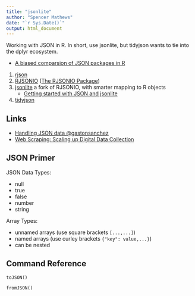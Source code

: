 ```yaml
---
title: "jsonlite"
author: "Spencer Mathews"
date: "`r Sys.Date()`"
output: html_document
---
```


Working with JSON in R.
In short, use jsonlite, but tidyjson wants to tie into the dplyr ecosystem.


- [A biased comparsion of JSON packages in R](https://rpubs.com/jeroenooms/31702)

1. [rjson](https://cran.r-project.org/package=rjson)
2. [RJSONIO](https://cran.r-project.org/package=RJSONIO) ([The RJSONIO Package](http://www.omegahat.org/RJSONIO/))
3. [jsonlite](https://cran.r-project.org/package=jsonlite) a fork of RJSONIO, with smarter mapping to R objects
    - [Getting started with JSON and jsonlite](https://cran.r-project.org/web/packages/jsonlite/vignettes/json-aaquickstart.html)
4. [tidyjson](https://cran.r-project.org/package=tidyjson)


Links
-----

- [Handling JSON data \@gastonsanchez](http://gastonsanchez.com/work/webdata/getting_web_data_r5_json_data.pdf)
- [Web Scraping: Scaling up Digital Data Collection](http://quantifyingmemory.blogspot.com/2014/03/web-scraping-scaling-up-digital-data.html)


JSON Primer
-----------

JSON Data Types:

- null
- true
- false
- number
- string

Array Types:

- unnamed arrays (use square brackets `[...,...]`)
- named arrays (use curley brackets `{"key": value,...}`)
- can be nested

Command Reference
-----------------

`toJSON()`

`fromJSON()`


